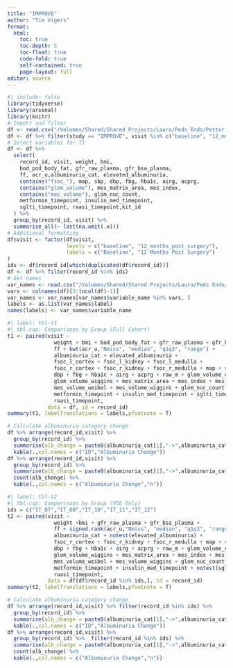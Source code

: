 ```yaml
---
title: "IMPROVE"
author: "Tim Vigers"
format:
  html:
    toc: true
    toc-depth: 5
    toc-float: true
    code-fold: true
    self-contained: true
    page-layout: full
editor: source
---
```


```r
#| include: false
library(tidyverse)
library(arsenal)
library(knitr)
# Import and filter
df <- read.csv("/Volumes/Shared/Shared Projects/Laura/Peds Endo/Petter Bjornstad/Data Harmonization/Data Clean/harmonized_dataset.csv", na.strings = "")
df <- df %>% filter(study == "IMPROVE", visit %in% c("baseline", "12_months_post_surgery"))
# Select variables for T1
df <- df %>%
  select(
    record_id, visit, weight, bmi,
    bod_pod_body_fat, gfr_raw_plasma, gfr_bsa_plasma,
    ff, acr_u,albuminuria_cat, elevated_albuminuria,
    contains("fsoc_"), map, sbp, dbp, fbg, hba1c, airg, acprg,
    contains("glom_volume"), mes_matrix_area, mes_index,
    contains("mes_volume"), glom_nuc_count,
    metformin_timepoint, insulin_med_timepoint,
    sglti_timepoint, raasi_timepoint,kit_id
  ) %>%
  group_by(record_id, visit) %>%
  summarise_all(~ last(na.omit(.x)))
# Additional formatting
df$visit <- factor(df$visit,
                   levels = c("baseline", "12_months_post_surgery"),
                   labels = c("Baseline", "12 Months Post Surgery")
)
ids <- df$record_id[which(duplicated(df$record_id))]
df <- df %>% filter(record_id %in% ids)
# Get names
var_names <- read.csv("/Volumes/Shared/Shared Projects/Laura/Peds Endo/Petter Bjornstad/Data Harmonization/data_dictionary_master.csv", na.strings = "")
vars <- colnames(df)[3:(ncol(df)-1)]
var_names <- var_names[var_names$variable_name %in% vars, ]
labels <- as.list(var_names$label)
names(labels) <- var_names$variable_name
```

```r
#| label: tbl-t1
#| tbl-cap: Comparisons by Group (Full Cohort)
t1 <- paired(visit ~ 
               weight + bmi + bod_pod_body_fat + gfr_raw_plasma + gfr_bsa_plasma + 
               ff + kwt(acr_u,"Nmiss", "median", "q1q3", "range") + 
               albuminuria_cat + elevated_albuminuria +
               fsoc_l_cortex + fsoc_l_kidney + fsoc_l_medulla + 
               fsoc_r_cortex + fsoc_r_kidney + fsoc_r_medulla + map + sbp + 
               dbp + fbg + hba1c + airg + acprg + raw_m + glom_volume_con + glom_volume_weibel + 
               glom_volume_wiggins + mes_matrix_area + mes_index + mes_volume_con + 
               mes_volume_weibel + mes_volume_wiggins + glom_nuc_count + 
               metformin_timepoint + insulin_med_timepoint + sglti_timepoint + 
               raasi_timepoint, 
             data = df, id = record_id)
summary(t1, labelTranslations = labels,pfootnote = T)
```

```r
# Calculate albuminuria category change
df %>% arrange(record_id,visit) %>%
  group_by(record_id) %>% 
  summarise(alb_change = paste0(albuminuria_cat[1],"->",albuminuria_cat[2])) %>%
  kable(.,col.names = c("ID","Albuminuria Change"))
df %>% arrange(record_id,visit) %>%
  group_by(record_id) %>% 
  summarise(alb_change = paste0(albuminuria_cat[1],"->",albuminuria_cat[2])) %>%
  count(alb_change) %>%
  kable(.,col.names = c("Albuminuria Change","n"))
```

```r
#| label: tbl-t2
#| tbl-cap: Comparisons by Group (VSG Only)
ids = c("IT_07","IT_08","IT_10","IT_11","IT_12")
t2 <- paired(visit ~ 
               weight +bmi + gfr_raw_plasma + gfr_bsa_plasma + 
               ff + signed.rank(acr_u,"Nmiss", "median", "q1q3", "range") + 
               albuminuria_cat + notest(elevated_albuminuria) +
               fsoc_r_cortex + fsoc_r_kidney + fsoc_r_medulla + map + sbp + 
               dbp + fbg + hba1c + airg + acprg + raw_m + glom_volume_con + glom_volume_weibel + 
               glom_volume_wiggins + mes_matrix_area + mes_index + mes_volume_con + 
               mes_volume_weibel + mes_volume_wiggins + glom_nuc_count + 
               metformin_timepoint + insulin_med_timepoint + notest(sglti_timepoint) + 
               raasi_timepoint, 
             data = df[df$record_id %in% ids,], id = record_id)
summary(t2, labelTranslations = labels,pfootnote = T)
```

```r
# Calculate albuminuria category change
df %>% arrange(record_id,visit) %>% filter(record_id %in% ids) %>%
  group_by(record_id) %>% 
  summarise(alb_change = paste0(albuminuria_cat[1],"->",albuminuria_cat[2])) %>%
  kable(.,col.names = c("ID","Albuminuria Change"))
df %>% arrange(record_id,visit) %>%
  group_by(record_id) %>%  filter(record_id %in% ids) %>%
  summarise(alb_change = paste0(albuminuria_cat[1],"->",albuminuria_cat[2])) %>%
  count(alb_change) %>%
  kable(.,col.names = c("Albuminuria Change","n"))
```
